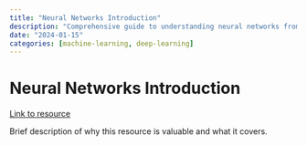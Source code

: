 ```yaml
---
title: "Neural Networks Introduction"
description: "Comprehensive guide to understanding neural networks from first principles"
date: "2024-01-15"
categories: [machine-learning, deep-learning]
---
```


# Neural Networks Introduction

[Link to resource](https://example.com/neural-networks-guide)

Brief description of why this resource is valuable and what it covers.